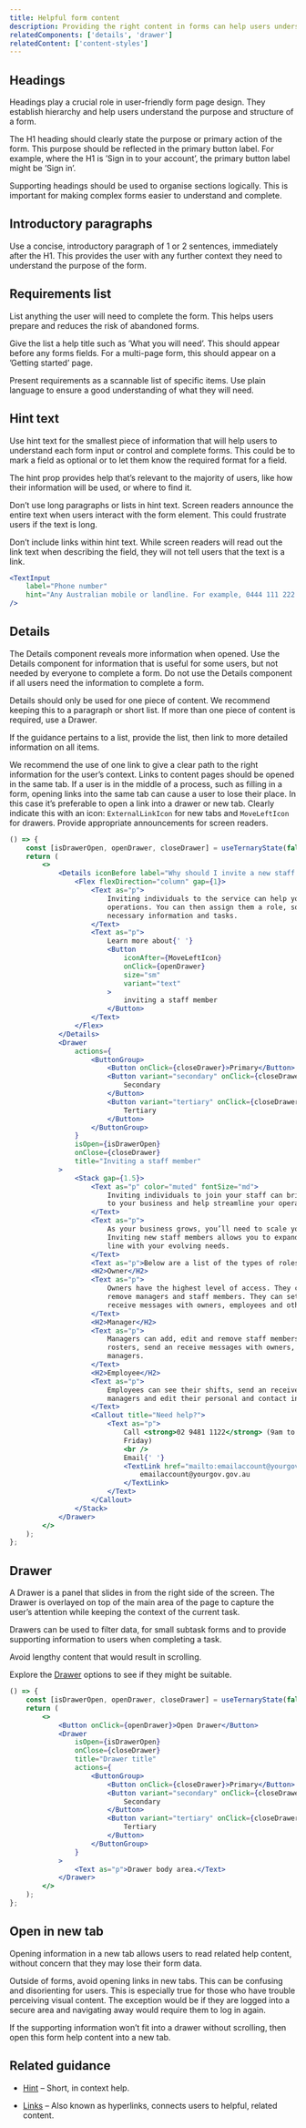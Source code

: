 ```yaml
---
title: Helpful form content
description: Providing the right content in forms can help users understand and complete forms quickly and efficiently. The location, amount and type of content provided is important.
relatedComponents: ['details', 'drawer']
relatedContent: ['content-styles']
---
```


## Headings

Headings play a crucial role in user-friendly form page design. They establish hierarchy and help users understand the purpose and structure of a form.

The H1 heading should clearly state the purpose or primary action of the form. This purpose should be reflected in the primary button label. For example, where the H1 is ’Sign in to your account’, the primary button label might be ’Sign in’.

Supporting headings should be used to organise sections logically. This is important for making complex forms easier to understand and complete.

## Introductory paragraphs

Use a concise, introductory paragraph of 1 or 2 sentences, immediately after the H1. This provides the user with any further context they need to understand the purpose of the form.

## Requirements list

List anything the user will need to complete the form. This helps users prepare and reduces the risk of abandoned forms.

Give the list a help title such as ’What you will need’. This should appear before any forms fields. For a multi-page form, this should appear on a ’Getting started’ page.

Present requirements as a scannable list of specific items. Use plain language to ensure a good understanding of what they will need.

## Hint text

Use hint text for the smallest piece of information that will help users to understand each form input or control and complete forms. This could be to mark a field as optional or to let them know the required format for a field.

The hint prop provides help that’s relevant to the majority of users, like how their information will be used, or where to find it.

Don’t use long paragraphs or lists in hint text. Screen readers announce the entire text when users interact with the form element. This could frustrate users if the text is long.

Don’t include links within hint text. While screen readers will read out the link text when describing the field, they will not tell users that the text is a link.

```jsx live
<TextInput
	label="Phone number"
	hint="Any Australian mobile or landline. For example, 0444 111 222 or 02 9988 7766"
/>
```

## Details

The Details component reveals more information when opened. Use the Details component for information that is useful for some users, but not needed by everyone to complete a form. Do not use the Details component if all users need the information to complete a form.

Details should only be used for one piece of content. We recommend keeping this to a paragraph or short list. If more than one piece of content is required, use a Drawer.

If the guidance pertains to a list, provide the list, then link to more detailed information on all items.

We recommend the use of one link to give a clear path to the right information for the user’s context. Links to content pages should be opened in the same tab. If a user is in the middle of a process, such as filling in a form, opening links into the same tab can cause a user to lose their place. In this case it’s preferable to open a link into a drawer or new tab. Clearly indicate this with an icon: `ExternalLinkIcon` for new tabs and `MoveLeftIcon` for drawers. Provide appropriate announcements for screen readers.

```jsx live
() => {
	const [isDrawerOpen, openDrawer, closeDrawer] = useTernaryState(false);
	return (
		<>
			<Details iconBefore label="Why should I invite a new staff member?">
				<Flex flexDirection="column" gap={1}>
					<Text as="p">
						Inviting individuals to the service can help you streamline your
						operations. You can then assign them a role, so they can access
						necessary information and tasks.
					</Text>
					<Text as="p">
						Learn more about{' '}
						<Button
							iconAfter={MoveLeftIcon}
							onClick={openDrawer}
							size="sm"
							variant="text"
						>
							inviting a staff member
						</Button>
					</Text>
				</Flex>
			</Details>
			<Drawer
				actions={
					<ButtonGroup>
						<Button onClick={closeDrawer}>Primary</Button>
						<Button variant="secondary" onClick={closeDrawer}>
							Secondary
						</Button>
						<Button variant="tertiary" onClick={closeDrawer}>
							Tertiary
						</Button>
					</ButtonGroup>
				}
				isOpen={isDrawerOpen}
				onClose={closeDrawer}
				title="Inviting a staff member"
			>
				<Stack gap={1.5}>
					<Text as="p" color="muted" fontSize="md">
						Inviting individuals to join your staff can bring numerous benefits
						to your business and help streamline your operations.
					</Text>
					<Text as="p">
						As your business grows, you’ll need to scale your team accordingly.
						Inviting new staff members allows you to expand your workforce in
						line with your evolving needs.
					</Text>
					<Text as="p">Below are a list of the types of roles available:</Text>
					<H2>Owner</H2>
					<Text as="p">
						Owners have the highest level of access. They can add, edit and
						remove managers and staff members. They can set rosters, send an
						receive messages with owners, employees and other managers.
					</Text>
					<H2>Manager</H2>
					<Text as="p">
						Managers can add, edit and remove staff members. They can set
						rosters, send an receive messages with owners, employees and other
						managers.
					</Text>
					<H2>Employee</H2>
					<Text as="p">
						Employees can see their shifts, send an receive messages with
						managers and edit their personal and contact information.
					</Text>
					<Callout title="Need help?">
						<Text as="p">
							Call <strong>02 9481 1122</strong> (9am to 5pm AEST Monday to
							Friday)
							<br />
							Email{' '}
							<TextLink href="mailto:emailaccount@yourgov.gov.au">
								emailaccount@yourgov.gov.au
							</TextLink>
						</Text>
					</Callout>
				</Stack>
			</Drawer>
		</>
	);
};
```

## Drawer

A Drawer is a panel that slides in from the right side of the screen. The Drawer is overlayed on top of the main area of the page to capture the user’s attention while keeping the context of the current task.

Drawers can be used to filter data, for small subtask forms and to provide supporting information to users when completing a task.

Avoid lengthy content that would result in scrolling.

Explore the [Drawer](/components/drawer) options to see if they might be suitable.

```jsx live
() => {
	const [isDrawerOpen, openDrawer, closeDrawer] = useTernaryState(false);
	return (
		<>
			<Button onClick={openDrawer}>Open Drawer</Button>
			<Drawer
				isOpen={isDrawerOpen}
				onClose={closeDrawer}
				title="Drawer title"
				actions={
					<ButtonGroup>
						<Button onClick={closeDrawer}>Primary</Button>
						<Button variant="secondary" onClick={closeDrawer}>
							Secondary
						</Button>
						<Button variant="tertiary" onClick={closeDrawer}>
							Tertiary
						</Button>
					</ButtonGroup>
				}
			>
				<Text as="p">Drawer body area.</Text>
			</Drawer>
		</>
	);
};
```

## Open in new tab

Opening information in a new tab allows users to read related help content, without concern that they may lose their form data.

Outside of forms, avoid opening links in new tabs. This can be confusing and disorienting for users. This is especially true for those who have trouble perceiving visual content. The exception would be if they are logged into a secure area and navigating away would require them to log in again.

If the supporting information won’t fit into a drawer without scrolling, then open this form help content into a new tab.

## Related guidance

- [Hint](/components/field#hint) – Short, in context help.

- [Links](/content/content-styles#links) – Also known as hyperlinks, connects users to helpful, related content.
